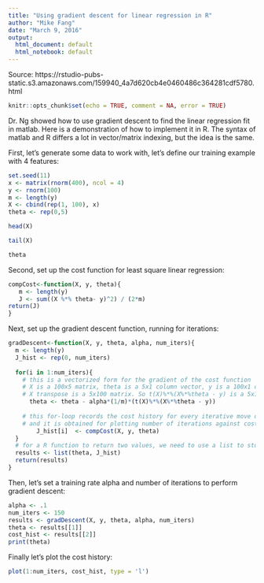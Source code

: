 ```yaml
---
title: "Using gradient descent for linear regression in R"
author: "Mike Fang"
date: "March 9, 2016"
output:
  html_document: default
  html_notebook: default
---
```


Source: https://rstudio-pubs-static.s3.amazonaws.com/159940_4a7d620cb4e0460486c364281cdf5780.html

```r
knitr::opts_chunk$set(echo = TRUE, comment = NA, error = TRUE)
```

Dr. Ng showed how to use gradient descent to find the linear regression fit in matlab. Here is a demonstration of how to implement it in R. The syntax of matlab and R differs a lot in vector/matrix indexing, but the idea is the same.

First, let’s generate some data to work with, let’s define our training example with 4 features:

```r
set.seed(11)
x <- matrix(rnorm(400), ncol = 4)
y <- rnorm(100)
m <- length(y)
X <- cbind(rep(1, 100), x)
theta <- rep(0,5)
```

```r
head(X)
```

```r
tail(X)
```

```r
theta
```


Second, set up the cost function for least square linear regression:

```r
compCost<-function(X, y, theta){
   m <- length(y)
   J <- sum((X %*% theta- y)^2) / (2*m)
return(J)
}
```



Next, set up the gradient descent function, running for iterations:

```r
gradDescent<-function(X, y, theta, alpha, num_iters){
  m <- length(y)
  J_hist <- rep(0, num_iters)
  
  for(i in 1:num_iters){
    # this is a vectorized form for the gradient of the cost function
    # X is a 100x5 matrix, theta is a 5x1 column vector, y is a 100x1 column vector
    # X transpose is a 5x100 matrix. So t(X)%*%(X%*%theta - y) is a 5x1 column vector
      theta <- theta - alpha*(1/m)*(t(X)%*%(X%*%theta - y))
      
    # this for-loop records the cost history for every iterative move of the gradient descent,
    # and it is obtained for plotting number of iterations against cost history.
        J_hist[i]  <- compCost(X, y, theta)
  }
  # for a R function to return two values, we need to use a list to store them:
  results <- list(theta, J_hist)
  return(results)
}
```


Then, let’s set a training rate alpha and number of iterations to perform gradient descent:

```r
alpha <- .1
num_iters <- 150
results <- gradDescent(X, y, theta, alpha, num_iters)
theta <- results[[1]]
cost_hist <- results[[2]]
print(theta)
```


Finally let’s plot the cost history:

```r
plot(1:num_iters, cost_hist, type = 'l')
```


